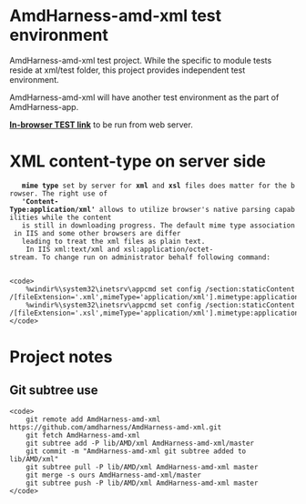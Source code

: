 = AmdHarness-amd-xml test environment =

AmdHarness-amd-xml test project. While the specific to module tests reside at xml/test folder,
this project provides independent test environment.

AmdHarness-amd-xml will have another test environment as the part of AmdHarness-app.

<b><a href="node_modules/intern/client.html?config=intern&initialBaseUrl=/AmdHarness-amd-xml-test-Intern/&suites=lib/AMD/xml/test/test"
        >In-browser TEST link</a></b> to be run from web server.

= XML content-type on server side =

    <b>mime type</b> set by server for <b>xml</b> and <b>xsl</b> files does matter for the browser. The right use of
    <b>'Content-Type:application/xml'</b> allows to utilize browser's native parsing capabilities while the content
    is still in downloading progress. The default mime type association in IIS and some other browsers are differ
    leading to treat the xml files as plain text. <br/>
    In IIS xml:text/xml and xsl:application/octet-stream. To change run on administrator behalf following command:
    <pre><code>
    %windir%\system32\inetsrv\appcmd set config /section:staticContent /[fileExtension='.xml',mimeType='application/xml'].mimetype:application/xml
    %windir%\system32\inetsrv\appcmd set config /section:staticContent /[fileExtension='.xsl',mimeType='application/xml'].mimetype:application/xml
</code></pre>

= Project notes =
== Git subtree use ==

<pre><code>
    git remote add AmdHarness-amd-xml https://github.com/amdharness/AmdHarness-amd-xml.git
    git fetch AmdHarness-amd-xml
    git subtree add -P lib/AMD/xml AmdHarness-amd-xml/master
    git commit -m "AmdHarness-amd-xml git subtree added to lib/AMD/xml"
    git subtree pull -P lib/AMD/xml AmdHarness-amd-xml master
    git merge -s ours AmdHarness-amd-xml/master
    git subtree push -P lib/AMD/xml AmdHarness-amd-xml master
</code></pre>
